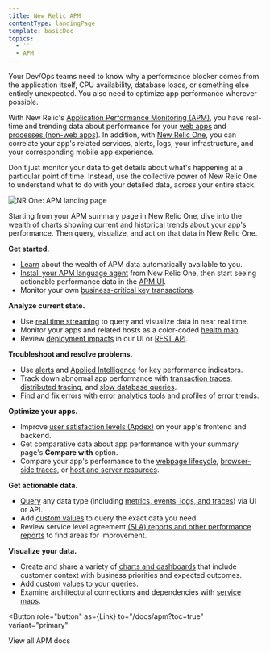 ```yaml
---
title: New Relic APM
contentType: landingPage
template: basicDoc
topics:
  - ''
  - APM
---
```



Your Dev/Ops teams need to know why a performance blocker comes from the application itself, CPU availability, database loads, or something else entirely unexpected. You also need to optimize app performance wherever possible.

With New Relic's [Application Performance Monitoring (APM)](/docs/apm/new-relic-apm/getting-started/introduction-new-relic-apm), you have real-time and trending data about performance for your [web apps](/docs/apm/transactions/intro-transactions/transactions-new-relic-apm) and [processes (non-web apps)](/docs/apm/transactions/intro-transactions/monitor-background-processes-other-non-web-transactions). In addition, with [New Relic One](/docs/new-relic-one/use-new-relic-one/get-started/introduction-new-relic-one), you can correlate your app's related services, alerts, logs, your infrastructure, and your corresponding mobile app experience.

Don't just monitor your data to get details about what's happening at a particular point of time. Instead, use the collective power of New Relic One to understand what to do with your detailed data, across your entire stack.

![NR One: APM landing page](./images/nrone-apm-landing-073120.png "NR One: APM landing page")

Starting from your APM summary page in New Relic One, dive into the wealth of charts showing current and historical trends about your app's performance. Then query, visualize, and act on that data in New Relic One.

<Icon
  name="check-square"
  size="3em"
/>

**Get started.**

* [Learn](/docs/apm/new-relic-apm/getting-started/introduction-new-relic-apm) about the wealth of APM data automatically available to you.
* [Install your APM language agent](/docs/agents/manage-apm-agents/installation/installing-agent) from New Relic One, then start seeing actionable performance data in the [APM UI](/docs/apm/apm-ui-pages).
* Monitor your own [business-critical key transactions](/docs/apm/transactions/key-transactions/introduction-key-transactions).

<Icon
  name="sort-desc"
  size="3em"
/>

**Analyze current state.**

* Use [real time streaming](/docs/agents/manage-apm-agents/agent-data/real-time-streaming) to query and visualize data in near real time.
* Monitor your apps and related hosts as a color-coded [health map](/docs/using-new-relic/cross-product-functions/troubleshooting/introduction-health-maps).
* Review [deployment impacts](/docs/apm/applications-menu/events/deployments-page-view-impact-your-app-users) in our UI or [REST API](/docs/apis/rest-api-v2/application-examples-v2).

<Icon
  name="alert-triangle"
  size="3em"
/>

**Troubleshoot and resolve problems.**

* Use [alerts](/docs/alerts/new-relic-alerts/getting-started/introduction-new-relic-alerts) and [Applied Intelligence](/docs/new-relic-one/use-new-relic-one/new-relic-ai/introduction-new-relic-ai) for key performance indicators.
* Track down abnormal app performance with [transaction traces](/docs/apm/transactions/transaction-traces/introduction-transaction-traces), [distributed tracing](/docs/apm/distributed-tracing/getting-started/introduction-distributed-tracing), and [slow database queries](/docs/apm/applications-menu/monitoring/databases-slow-queries-page).
* Find and fix errors with [error analytics](/docs/apm/applications-menu/error-analytics/introduction-error-analytics) tools and profiles of [error trends](/docs/apm/applications-menu/error-analytics/error-profiles-troubleshoot-trends).

<Icon
  name="tool"
  size="3em"
/>

**Optimize your apps.**

* Improve [user satisfaction levels (Apdex)](/docs/apm/new-relic-apm/apdex/apdex-measuring-user-satisfaction) on your app's frontend and backend.
* Get comparative data about app performance with your summary page's **Compare with** option.
* Compare your app's performance to the [webpage lifecycle](/docs/apm/applications-menu/monitoring/apm-overview-page#browser_details), [browser-side traces](/docs/synthetics/new-relic-synthetics/using-monitors/collect-synthetics-transaction-traces), or [host and server resources](/docs/apm/applications-menu/monitoring/apm-overview-page#infra-server).

<Icon
  name="bar-chart"
  size="3em"
/>

**Get actionable data.**

* [Query](/docs/using-new-relic/data/understand-data/query-new-relic-data) any data type (including [metrics, events, logs, and traces](/docs/using-new-relic/data/understand-data/new-relic-data-types)) via UI or API.
* Add [custom values](/docs/insights/insights-data-sources/custom-data/insert-custom-events-new-relic-apm-agents) to query the exact data you need.
* Review service level agreement [(SLA) reports and other performance reports](/docs/apm/reports) to find areas for improvement.

<Icon
  name="bar-chart-2"
  size="3em"
/>

**Visualize your data.**

* Create and share a variety of [charts and dashboards](/docs/dashboards/new-relic-one-dashboards/get-started/introduction-new-relic-one-dashboards) that include customer context with business priorities and expected outcomes.
* Add [custom values](/docs/insights/insights-data-sources/custom-data/insert-custom-events-new-relic-apm-agents) to your queries.
* Examine architectural connections and dependencies with [service maps](/docs/data-analysis/service-maps/get-started/introduction-service-maps).

<Button
  role="button"
  as={Link}
  to="/docs/apm?toc=true"
  variant="primary"
>
  View all APM docs
</Button>
